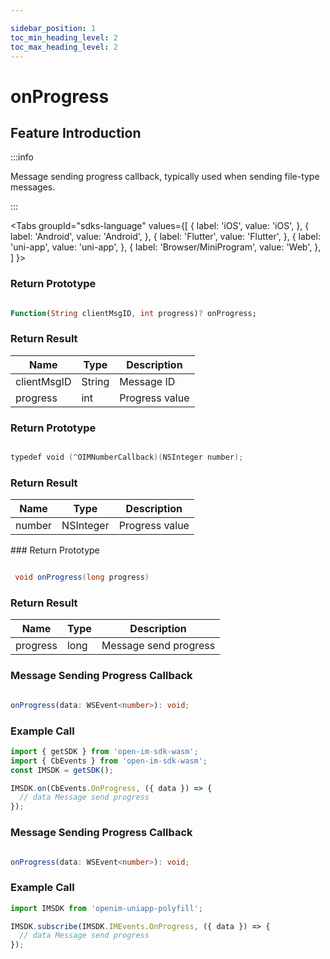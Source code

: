 ```yaml
---

sidebar_position: 1
toc_min_heading_level: 2
toc_max_heading_level: 2
---
```


# onProgress

## Feature Introduction

:::info

Message sending progress callback, typically used when sending file-type messages.

:::

<Tabs
groupId="sdks-language" values={[
{ label: 'iOS', value: 'iOS', },
{ label: 'Android', value: 'Android', },
{ label: 'Flutter', value: 'Flutter', },
{ label: 'uni-app', value: 'uni-app', },
{ label: 'Browser/MiniProgram', value: 'Web', },
]
}>

<TabItem value="Flutter">

### Return Prototype

```dart showLineNumbers

Function(String clientMsgID, int progress)? onProgress;

```

### Return Result

| Name        | Type   | Description   |
| ----------- | ------ | ------------- |
| clientMsgID | String | Message ID    |
| progress    | int    | Progress value|

</TabItem>

<TabItem value="iOS">

### Return Prototype

```swift showLineNumbers

typedef void (^OIMNumberCallback)(NSInteger number);

```

### Return Result

| Name    | Type      | Description   |
| ------- | --------- | ------------- |
| number  | NSInteger | Progress value|

</TabItem>

<TabItem value="Android">
### Return Prototype

```java showLineNumbers

 void onProgress(long progress)

```
### Return Result

| Name     | Type | Description          |
| -------- | ---- | -------------------- |
| progress | long | Message send progress|

</TabItem>

<TabItem value="Web">

### Message Sending Progress Callback

```ts showLineNumbers

onProgress(data: WSEvent<number>): void;

```

### Example Call

```js showLineNumbers
import { getSDK } from 'open-im-sdk-wasm';
import { CbEvents } from 'open-im-sdk-wasm';
const IMSDK = getSDK();

IMSDK.on(CbEvents.OnProgress, ({ data }) => {
  // data Message send progress
});
```

</TabItem>

<TabItem value="uni-app">

### Message Sending Progress Callback

```ts showLineNumbers

onProgress(data: WSEvent<number>): void;

```

### Example Call

```js showLineNumbers
import IMSDK from 'openim-uniapp-polyfill';

IMSDK.subscribe(IMSDK.IMEvents.OnProgress, ({ data }) => {
  // data Message send progress
});
```

</TabItem>

</Tabs>